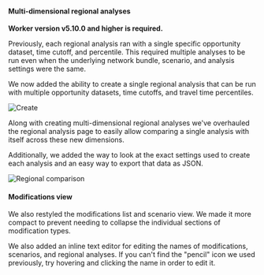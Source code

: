#### Multi-dimensional regional analyses

**Worker version v5.10.0 and higher is required.**

Previously, each regional analysis ran with a single specific opportunity dataset, time cutoff, and percentile. This required multiple analyses to be run even when the underlying network bundle, scenario, and analysis settings were the same.

We now added the ability to create a single regional analysis that can be run with multiple opportunity datasets, time cutoffs, and travel time percentiles.

![Create](/img/changelog/20200803/create.png)

Along with creating multi-dimensional regional analyses we've overhauled the regional analysis page to easily allow comparing a single analysis with itself across these new dimensions.

Additionally, we added the way to look at the exact settings used to create each analysis and an easy way to export that data as JSON.

![Regional comparison](/img/changelog/20200803/regional-comparison.jpg)

#### Modifications view

We also restyled the modifications list and scenario view. We made it more compact to prevent needing to collapse the individual sections of modification types.

We also added an inline text editor for editing the names of modifications, scenarios, and regional analyses. If you can't find the "pencil" icon we used previously, try hovering and clicking the name in order to edit it.
